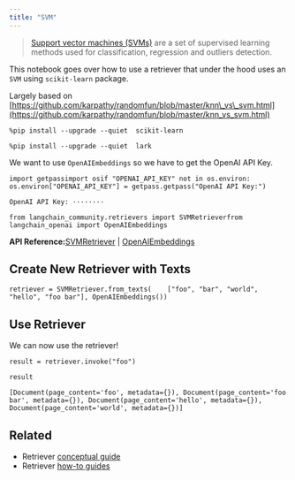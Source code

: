 ```yaml
---
title: "SVM"
---
```


> [Support vector machines (SVMs)](https://scikit-learn.org/stable/modules/svm.html#support-vector-machines) are a set of supervised learning methods used for classification, regression and outliers detection.

This notebook goes over how to use a retriever that under the hood uses an `SVM` using `scikit-learn` package.

Largely based on [https://github.com/karpathy/randomfun/blob/master/knn\_vs\_svm.html](https://github.com/karpathy/randomfun/blob/master/knn_vs_svm.html)

```
%pip install --upgrade --quiet  scikit-learn
```

```
%pip install --upgrade --quiet  lark
```

We want to use `OpenAIEmbeddings` so we have to get the OpenAI API Key.

```
import getpassimport osif "OPENAI_API_KEY" not in os.environ:    os.environ["OPENAI_API_KEY"] = getpass.getpass("OpenAI API Key:")
```

```
OpenAI API Key: ········
```

```
from langchain_community.retrievers import SVMRetrieverfrom langchain_openai import OpenAIEmbeddings
```

**API Reference:**[SVMRetriever](https://python.langchain.com/api_reference/community/retrievers/langchain_community.retrievers.svm.SVMRetriever.html) | [OpenAIEmbeddings](https://python.langchain.com/api_reference/openai/embeddings/langchain_openai.embeddings.base.OpenAIEmbeddings.html)

## Create New Retriever with Texts

```
retriever = SVMRetriever.from_texts(    ["foo", "bar", "world", "hello", "foo bar"], OpenAIEmbeddings())
```

## Use Retriever

We can now use the retriever!

```
result = retriever.invoke("foo")
```

```
result
```

```
[Document(page_content='foo', metadata={}), Document(page_content='foo bar', metadata={}), Document(page_content='hello', metadata={}), Document(page_content='world', metadata={})]
```

## Related

* Retriever [conceptual guide](/oss/concepts/retrievers)
* Retriever [how-to guides](/oss/how_to/#retrievers)

